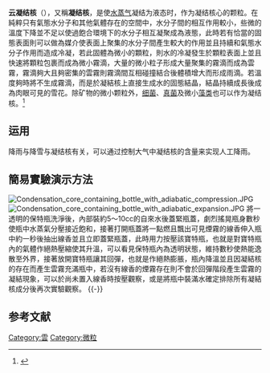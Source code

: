 '''云凝结核'''（{{lang-en|'''Cloud condensation nuclei'''}}），又稱'''凝结核'''，是使[[水蒸气|水蒸气]]凝结为液态时，作为凝结核心的颗粒。在純粹只有氣態水分子和其他氣體存在的空間中，水分子間的相互作用較小，些微的溫度下降並不足以使過飽合環境下的水分子相互凝聚成為液態，此時若有恰當的固態表面則可以做為媒介使表面上聚集的水分子間產生較大的作用並且持續和氣態水分子作用而造成冷凝，若此固體為微小的顆粒，則水的冷凝發生於顆粒表面上並且快速將顆粒包裹而成為微小霧滴，大量的微小粒子形成大量聚集的霧滴而成為雲霧，霧滴夠大且夠密集的雲霧則霧滴間互相碰撞結合後體積增大而形成雨滴。若溫度夠時將不生成霧滴，而是於凝結核上直接生成水的固態結晶，結晶持續成長後成為肉眼可見的雪花。除矿物的微小颗粒外，[[细菌|细菌]]、[[真菌|真菌]]及微小[[藻类|藻类]]也可以作为凝结核。<ref>{{Cite web |url=http://sci.ce.cn/discovery/life/200802/29/t20080229_14687887.shtml |title=微生物可"造雨" 能作为凝结核帮助形成雨雪 |access-date=2012-02-01 |archive-url=https://web.archive.org/web/20181004201422/http://sci.ce.cn/discovery/life/200802/29/t20080229_14687887.shtml |archive-date=2018-10-04 |dead-url=yes }}</ref>

== 运用 ==
降雨与降雪与凝结核有关，可以通过控制大气中凝结核的含量来实现人工降雨。
==簡易實驗演示方法==
[[File:Condensation_core_containing_bottle_with_adiabatic_compression.JPG|thumb]]
[[File:Condensation_core_containing_bottle_with_adiabatic_expansion.JPG|thumb]]
將一透明的保特瓶洗淨後，內部裝約5～10cc的自來水後蓋緊瓶蓋，劇烈搖晃瓶身數秒使瓶中水蒸氣分壓接近飽和，接著打開瓶蓋將一點燃且飄出可見煙霧的線香伸入瓶中約一秒後抽出線香並且立即蓋緊瓶蓋，此時用力按壓該寶特瓶，也就是對寶特瓶內的氣體作絕熱壓縮使其升溫，可以看見保特瓶內為透明狀態，維持數秒使熱能逸散至外界，接著放開寶特瓶讓其回彈，也就是作絕熱膨脹，瓶內降溫並且因凝結核的存在而產生雲霧充滿瓶中，若沒有線香的煙霧存在則不會於回彈階段產生雲霧的凝結現象，可以於尚未置入線香時按壓觀察，或是將瓶中裝滿水確定排除所有凝結核成分後再次實驗觀察。
{{-}}

== 参考文献 ==
{{reflist|1}}

{{氣象學資料與變數}}

[[Category:雲|Category:雲]]
[[Category:微粒|Category:微粒]]